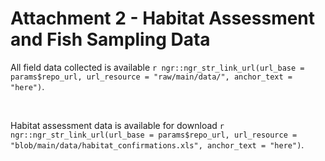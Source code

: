 # **Attachment 2 - Habitat Assessment and Fish Sampling Data** {-}

All field data collected is available `r ngr::ngr_str_link_url(url_base = params$repo_url, url_resource = "raw/main/data/", anchor_text = "here")`.

<br>

Habitat assessment data is available for download `r ngr::ngr_str_link_url(url_base = params$repo_url, url_resource = "blob/main/data/habitat_confirmations.xls", anchor_text = "here")`.
